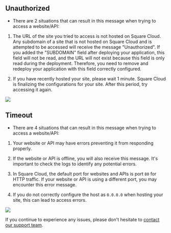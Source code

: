 
## Unauthorized

- There are 2 situations that can result in this message when trying to access a website/API:

1. The URL of the site you tried to access is not hosted on Square Cloud. Any subdomain of a site that is not hosted on Square Cloud and is attempted to be accessed will receive the message "Unauthorized". If you added the "SUBDOMAIN" field after deploying your application, this field will not be read, and the URL will not exist because this field is only read during the deployment. Therefore, you need to remove and redeploy your application with this field correctly configured.

2. If you have recently hosted your site, please wait 1 minute. Square Cloud is finalizing the configurations for your site. After this period, try accessing it again.

<Frame>
  <img src="/images/articles/cloudflare/unauthorized-dns.png" style={{ borderRadius: '0.2rem' }} />
</Frame>

## Timeout

- There are 4 situations that can result in this message when trying to access a website/API:

1. Your website or API may have errors preventing it from responding properly.

2. If the website or API is offline, you will also receive this message. It's important to check the logs to identify any potential errors.

3. In Square Cloud, the default port for websites and APIs is port `80` for HTTP traffic. If your website or API is using a different port, you may encounter this error message.

4. If you do not correctly configure the host as `0.0.0.0` when hosting your site, this can lead to access errors.

<Frame>
  <img src="/images/articles/cloudflare/timeout.png" style={{ borderRadius: '0.2rem' }} />
</Frame>

If you continue to experience any issues, please don't hesitate to [contact our support team](/company/support).